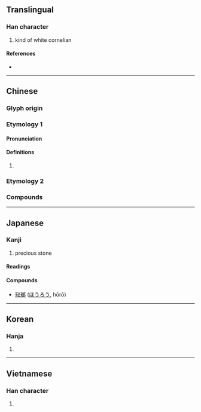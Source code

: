 {{also|琅}}
{{character info}}
==Translingual==

===Han character===
{{Han char|rn=96|rad=玉|as=10|sn=14|four=17127|canj=MGIIL|ids=⿰𤣩郎}}

# kind of white cornelian

====References====
* {{Han ref|kx=0739.150|dkj=21163|dj=1149.200|hdz=21124.020|uh=746F|ud=29807|bh=B7E3|bd=47075}}

----

==Chinese==

===Glyph origin===
{{Han etyl}}
{{Han compound|玉|郎|c1=s|c2=p|t1=jade|ls=psc}}

===Etymology 1===
{{zh-forms}}

====Pronunciation====
{{zh-pron
|m=
|m-s=
|dg=
|c=
|c-t=
|g=
|h=pfs=
|j=
|mb=
|md=
|mn=tw:long/tw:lông
|mn-t=
|w=
|x=
|mc=
|oc=
|cat=
}}

====Definitions====
{{zh-hanzi}}

# {{rfdef|zh}}

===Etymology 2===
{{zh-see|琅|v}}

===Compounds===
{{zh-der||喝玲瑯:hoah-lin-long;Min Nan|琳瑯滿目|瑯玕|琺瑯彩|瑯琊|瑯琊山|瑯嬛記|瑯函|琺瑯質|琺瑯}}

----

==Japanese==

===Kanji===
{{ja-kanji|grade=|rs=玉+10}}

# precious stone

====Readings====
{{ja-readings
|goon=ろう
|kanon=ろう
|kun=
|nanori=}}

====Compounds====
* [[琺瑯]] ([[ほうろう]], hōrō)

----

==Korean==

===Hanja===
{{ko-hanja|hangeul=[[랑]]>[[낭]]|eumhun=|rv=rang>nang|mr=rang>nang|y=lang>nang}}

# {{rfdef|ko|sort=玉10}}

----

==Vietnamese==

===Han character===
{{vi-hantu|[[lang]]|rs=玉10}}

# {{rfdef|vi|sort=玉10}}
